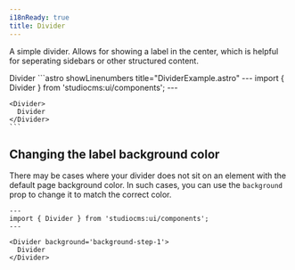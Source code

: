 ```yaml
---
i18nReady: true
title: Divider
---
```



A simple divider. Allows for showing a label in the center, which is helpful for seperating sidebars or other structured content.

<Tabs>
  <TabItem label="Preview">
    <PreviewCard>
      <Divider>
        Divider
      </Divider>
    </PreviewCard>
  </TabItem>
  <TabItem label="Code">
    ```astro showLinenumbers title="DividerExample.astro"
    ---
    import { Divider } from 'studiocms:ui/components';
    ---

    <Divider>
      Divider
    </Divider>
    ```
  </TabItem>
</Tabs>

## Changing the label background color

There may be cases where your divider does not sit on an element with the default page background color. In such cases,
you can use the `background` prop to change it to match the correct color.

```astro "background='background-step-1'" showLinenumbers title="DividerBackgroundExample.astro"
---
import { Divider } from 'studiocms:ui/components';
---

<Divider background='background-step-1'>
  Divider
</Divider>
```
